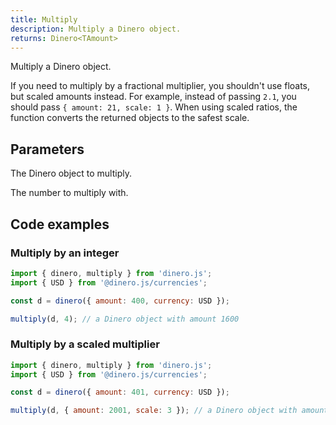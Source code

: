```yaml
---
title: Multiply
description: Multiply a Dinero object.
returns: Dinero<TAmount>
---
```


Multiply a Dinero object.

If you need to multiply by a fractional multiplier, you shouldn't use floats, but scaled amounts instead. For example, instead of passing `2.1`, you should pass `{ amount: 21, scale: 1 }`. When using scaled ratios, the function converts the returned objects to the safest scale.

## Parameters

<Parameters>

<Parameter name="multiplicand" type="Dinero<TAmount>" required={true}>

The Dinero object to multiply.

</Parameter>

<Parameter name="multiplier" type="ScaledAmount<TAmount> | TAmount" required={true}>

The number to multiply with.

</Parameter>

</Parameters>

## Code examples

### Multiply by an integer

```js
import { dinero, multiply } from 'dinero.js';
import { USD } from '@dinero.js/currencies';

const d = dinero({ amount: 400, currency: USD });

multiply(d, 4); // a Dinero object with amount 1600
```

### Multiply by a scaled multiplier

```js
import { dinero, multiply } from 'dinero.js';
import { USD } from '@dinero.js/currencies';

const d = dinero({ amount: 401, currency: USD });

multiply(d, { amount: 2001, scale: 3 }); // a Dinero object with amount 802401 and scale 5
```
